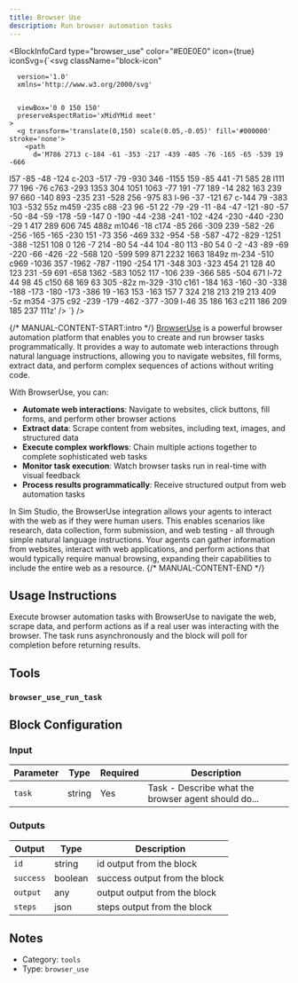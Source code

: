 ```yaml
---
title: Browser Use
description: Run browser automation tasks
---
```



<BlockInfoCard 
  type="browser_use"
  color="#E0E0E0"
  icon={true}
  iconSvg={`<svg className="block-icon"
      
      version='1.0'
      xmlns='http://www.w3.org/2000/svg'
      
      
      viewBox='0 0 150 150'
      preserveAspectRatio='xMidYMid meet'
    >
      <g transform='translate(0,150) scale(0.05,-0.05)' fill='#000000' stroke='none'>
        <path
          d='M786 2713 c-184 -61 -353 -217 -439 -405 -76 -165 -65 -539 19 -666
l57 -85 -48 -124 c-203 -517 -79 -930 346 -1155 159 -85 441 -71 585 28 l111
77 196 -76 c763 -293 1353 304 1051 1063 -77 191 -77 189 -14 282 163 239 97
660 -140 893 -235 231 -528 256 -975 83 l-96 -37 -121 67 c-144 79 -383 103
-532 55z m459 -235 c88 -23 96 -51 22 -79 -29 -11 -84 -47 -121 -80 -57 -50
-84 -59 -178 -59 -147 0 -190 -44 -238 -241 -102 -424 -230 -440 -230 -29 1
417 289 606 745 488z m1046 -18 c174 -85 266 -309 239 -582 -26 -256 -165
-165 -230 151 -73 356 -469 332 -954 -58 -587 -472 -829 -1251 -388 -1251 108
0 126 -7 214 -80 54 -44 104 -80 113 -80 54 0 -2 -43 -89 -69 -220 -66 -426
-22 -568 120 -599 599 871 2232 1663 1849z m-234 -510 c969 -1036 357 -1962
-787 -1190 -254 171 -348 303 -323 454 21 128 40 123 231 -59 691 -658 1362
-583 1052 117 -106 239 -366 585 -504 671 l-72 44 98 45 c150 68 169 63 305
-82z m-329 -310 c161 -184 163 -160 -30 -338 -188 -173 -180 -173 -386 19
-163 153 -163 157 7 324 218 213 219 213 409 -5z m354 -375 c92 -239 -179
-462 -377 -309 l-46 35 186 163 c211 186 209 185 237 111z'
        />
      </g>
    </svg>`}
/>

{/* MANUAL-CONTENT-START:intro */}
[BrowserUse](https://browser-use.com/) is a powerful browser automation platform that enables you to create and run browser tasks programmatically. It provides a way to automate web interactions through natural language instructions, allowing you to navigate websites, fill forms, extract data, and perform complex sequences of actions without writing code.

With BrowserUse, you can:

- **Automate web interactions**: Navigate to websites, click buttons, fill forms, and perform other browser actions
- **Extract data**: Scrape content from websites, including text, images, and structured data
- **Execute complex workflows**: Chain multiple actions together to complete sophisticated web tasks
- **Monitor task execution**: Watch browser tasks run in real-time with visual feedback
- **Process results programmatically**: Receive structured output from web automation tasks

In Sim Studio, the BrowserUse integration allows your agents to interact with the web as if they were human users. This enables scenarios like research, data collection, form submission, and web testing - all through simple natural language instructions. Your agents can gather information from websites, interact with web applications, and perform actions that would typically require manual browsing, expanding their capabilities to include the entire web as a resource.
{/* MANUAL-CONTENT-END */}


## Usage Instructions

Execute browser automation tasks with BrowserUse to navigate the web, scrape data, and perform actions as if a real user was interacting with the browser. The task runs asynchronously and the block will poll for completion before returning results.



## Tools

### `browser_use_run_task`




## Block Configuration

### Input

| Parameter | Type | Required | Description | 
| --------- | ---- | -------- | ----------- | 
| `task` | string | Yes | Task - Describe what the browser agent should do... |



### Outputs

| Output | Type | Description |
| ------ | ---- | ----------- |
| `id` | string | id output from the block |
| `success` | boolean | success output from the block |
| `output` | any | output output from the block |
| `steps` | json | steps output from the block |


## Notes

- Category: `tools`
- Type: `browser_use`
